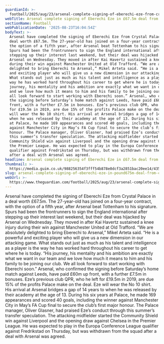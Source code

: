 ```yaml
---
guardianId: >-
  football/2025/aug/23/arsenal-complete-signing-of-eberechi-eze-from-crystal-palace
webTitle: Arsenal complete signing of Eberechi Eze in £67.5m deal from Crystal Palace
sectionName: Football
webPublicationDate: '2025-08-23T16:04:54Z'
bodyText: >-
  Arsenal have completed the signing of Eberechi Eze from Crystal Palace in a
  deal worth £67.5m. The 27-year-old has joined on a four-year contract, with
  the option of a fifth year, after Arsenal beat Tottenham to his signature.
  Spurs had been the frontrunners to sign the England international after
  stepping up their interest last weekend, but their deal was hijacked by
  Arsenal on Wednesday. They moved in after Kai Havertz sustained a knee injury
  during their win against Manchester United at Old Trafford. “We are absolutely
  delighted to bring Eberechi to Arsenal,” Mikel Arteta said. “He is a powerful
  and exciting player who will give us a new dimension in our attacking game.
  What stands out just as much as his talent and intelligence as a player is the
  way he has worked hard throughout his career to get where he is today. “His
  journey, his mentality and his ambition are exactly what we want in our team
  and we love how much it means to him and his family to be joining our club. We
  all look forward to start working with Eberechi soon.” Arsenal, who confirmed
  the signing before Saturday’s home match against Leeds, have paid £60m up
  front, with a further £7.5m in bonuses. Eze’s previous club QPR, who he left
  for £19.5m in 2019, are due 15% of the profits Palace make on the deal. Eze
  will wear the No 10 shirt. His arrival at Arsenal bridges a gap of 14 years to
  when he was released by their academy at the age of 13. During his six years
  at Palace, he made 169 appearances and scored 40 goals, including the winner
  against Manchester City in May’s FA Cup final to secure the club’s first major
  honour. The Palace manager, Oliver Glasner, had praised Eze’s conduct through
  this summer’s transfer speculation. The attacking midfielder started the
  Community Shield win against Liverpool and the opening draw against Chelsea in
  the Premier League. He was expected to play in the Europa Conference League
  qualifier against Fredrikstad on Thursday, but was withdrawn from the squad
  after a deal with Arsenal was agreed.
headline: Arsenal complete signing of Eberechi Eze in £67.5m deal from Crystal Palace
thumbnail: >-
  https://media.guim.co.uk/988256354f3fff54b878e0dcf3a2851bac20ee14/435_0_2242_1793/500.jpg
slug: arsenal-complete-signing-of-eberechi-eze-in-pound675m-deal-from-crystal-palace
webUrl: >-
  https://www.theguardian.com/football/2025/aug/23/arsenal-complete-signing-of-eberechi-eze-from-crystal-palace
---
```

Arsenal have completed the signing of Eberechi Eze from Crystal Palace in a deal worth £67.5m. The 27-year-old has joined on a four-year contract, with the option of a fifth year, after Arsenal beat Tottenham to his signature. Spurs had been the frontrunners to sign the England international after stepping up their interest last weekend, but their deal was hijacked by Arsenal on Wednesday. They moved in after Kai Havertz sustained a knee injury during their win against Manchester United at Old Trafford. “We are absolutely delighted to bring Eberechi to Arsenal,” Mikel Arteta said. “He is a powerful and exciting player who will give us a new dimension in our attacking game. What stands out just as much as his talent and intelligence as a player is the way he has worked hard throughout his career to get where he is today. “His journey, his mentality and his ambition are exactly what we want in our team and we love how much it means to him and his family to be joining our club. We all look forward to start working with Eberechi soon.” Arsenal, who confirmed the signing before Saturday’s home match against Leeds, have paid £60m up front, with a further £7.5m in bonuses. Eze’s previous club QPR, who he left for £19.5m in 2019, are due 15% of the profits Palace make on the deal. Eze will wear the No 10 shirt. His arrival at Arsenal bridges a gap of 14 years to when he was released by their academy at the age of 13. During his six years at Palace, he made 169 appearances and scored 40 goals, including the winner against Manchester City in May’s FA Cup final to secure the club’s first major honour. The Palace manager, Oliver Glasner, had praised Eze’s conduct through this summer’s transfer speculation. The attacking midfielder started the Community Shield win against Liverpool and the opening draw against Chelsea in the Premier League. He was expected to play in the Europa Conference League qualifier against Fredrikstad on Thursday, but was withdrawn from the squad after a deal with Arsenal was agreed.
